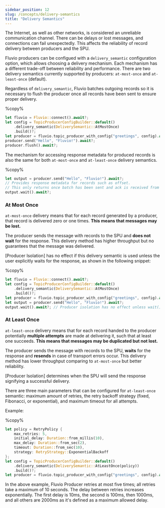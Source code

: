 ```yaml
---
sidebar_position: 12
slug: /concepts/delivery-semantics
title: "Delivery Semantics"
---
```


The Internet, as well as other networks, is considered an unreliable communication channel. There can be delays or lost messages, and connections can fail unexpectedly.
This affects the reliability of record delivery between producers and the SPU.

Fluvio producers can be configued with a `delivery_semantic` configuration option, which allows choosing a delivery mechanism. Each mechanism has
a different trade-off between reliability and performance. There are two delivery semantics currently supported by producers:
`at-most-once` and `at-least-once` (default).


Regardless of `delivery_semantic`, Fluvio batches outgoing records so it is necessary to flush the producer once all records have been sent to ensure proper delivery.

%copy%
```rust
let fluvio = Fluvio::connect().await?;
let config = TopicProducerConfigBuilder::default()
    .delivery_semantic(DeliverySemantic::AtMostOnce)
    .build()?;
let producer = fluvio.topic_producer_with_config("greetings", config).await?;
producer.send("Hello", "Fluvio!").await?;
producer.flush().await?;
```

The mechanism for accessing response metadata for produced records is also the same for both `at-most-once` and `at-least-once` delivery semantics.


%copy%
```rust
let output = producer.send("Hello", "Fluvio!").await?;
// Provides response metadata for records such as offset.
// This only returns once batch has been sent and ack is received from SPU.
output.wait().await?;
```




### At Most Once
`at-most-once` delivery means that for each record generated by a producer, that record is delivered zero or one times. **This means that messages may be lost.**

The producer sends the message with records to the SPU and **does not
wait** for the response. This delivery method has higher throughput but no
guarantees that the message was delivered.


[Producer Isolation] has no effect if this delivery
semantic is used unless the user explicitly waits for the response, as shown in the following snippet:
<!-- TODO the content contained at this link is in contradiction with the content here -->

%copy%
```rust
let fluvio = Fluvio::connect().await?;
let config = TopicProducerConfigBuilder::default()
    .delivery_semantic(DeliverySemantic::AtMostOnce)
    .build()?;
let producer = fluvio.topic_producer_with_config("greetings", config).await?;
let output = producer.send("Hello", "Fluvio!").await?;
output.wait().await?; // Producer isolation has no effect unless wait() is called
```


### At Least Once
`at-least-once` delivery means that for each record handed to the producer potentially **multiple attempts** are made
at delivering it, such that at least one succeeds. **This means that messages may be duplicated
but not lost.**

The producer sends the message with records to the SPU, **waits** for the response and **resends** in case of
transport errors occur. This delivery method has lower throughput comparing to `at-most-once` but better reliability.


[Producer Isolation] determines when the SPU will send the response signifying a successful delivery.


There are three main parameters that can be configured for `at-least-once` semantic: maximum amount of retries, the retry backoff strategy (fixed, Fibonacci, or exponential), and maximum timeout for all attempts.

Example:

%copy%
```rust
let policy = RetryPolicy {
    max_retries: 5,
    initial_delay: Duration::from_millis(10),
    max_delay: Duration::from_sec(2),
    timeout: Duration::from_sec(10),
    strategy: RetryStrategy::ExponentialBackoff
};
let config = TopicProducerConfigBuilder::default()
    .delivery_semantic(DeliverySemantic::AtLeastOnce(policy))
    .build()?;
let producer = fluvio.topic_producer_with_config("greetings", config).await?;
```
In the above example, Fluvio Producer retries at most five times; all retries take a maximum of 10 seconds. The delay between retries increases exponentially.
The first delay is 10ms, the second is 100ms, then 1000ms, and all others are 2000ms as it's defined as a maximum allowed delay.
